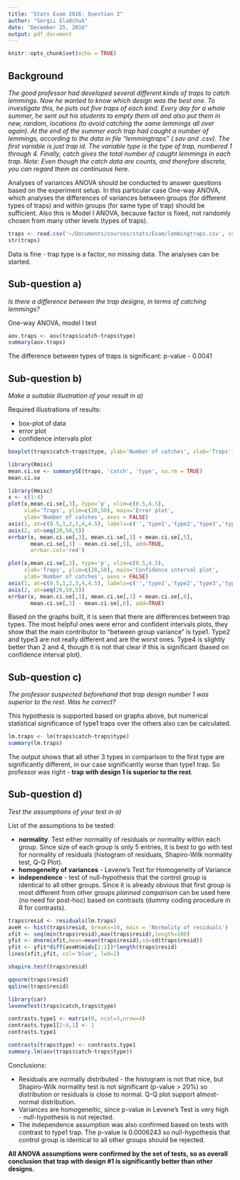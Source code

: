 ```yaml
---
title: "Stats Exam 2016: Question 2"
author: "Sergii Gladchuk"
date: "December 25, 2016"
output: pdf_document
---
```


```r
knitr::opts_chunk$set(echo = TRUE)
```

## Background

*The good professor had developed several different kinds of traps to catch lemmings. Now he wanted to know which design was the best one. To investigate this, he puts out five traps of each kind. Every day for a whole summer, he sent out his students to empty them all and also put them in new, random, locations (to avoid catching the same lemmings all over again). At the end of the summer each trap had caught a number of lemmings, according to the data in file “lemmingtraps” (.sav and .csv). The first variable is just trap id. The variable type is the type of trap, numbered 1 through 4. Finally, catch gives the total number of caught lemmings in each trap.*
*Note: Even though the catch data are counts, and therefore discrete, you can regard them as continuous here.*

Analyses of variances ANOVA should be conducted to answer questions based on the experiment setup. In this particular case One-way ANOVA, which analyses the differences of variances between groups (for different types of traps) and within groups (for same type of trap) should be sufficient. Also this is Model I ANOVA, because factor is fixed, not randomly chosen from many other levels (types of traps).

```r
traps <- read.csv('~/Documents/courses/stats/Exam/lemmingtraps.csv', sep=';')
str(traps)

```
Data is fine - trap type is a factor, no missing data. The analyses can be started.

## Sub-question a)

*Is there a difference between the trap designs, in terms of catching lemmings?*

One-way ANOVA, model I test

```r
aov.traps <- aov(traps$catch~traps$type)
summary(aov.traps)

```
The difference between types of traps is significant: p-value - 0.0041

## Sub-question b)

*Make a suitable illustration of your result in a)*

Required illustrations of results:

* box-plot of data
* error plot
* confidence intervals plot

```r
boxplot(traps$catch~traps$type, ylab='Number of catches', xlab='Traps')

library(Rmisc)
mean.ci.se <- summarySE(traps, 'catch', 'type', na.rm = TRUE)
mean.ci.se

library(Hmisc)
x <- c(1:4)
plot(x,mean.ci.se[,3], type='p', xlim=c(0.5,4.5),
     xlab='Traps', ylim=c(20,50), main='Error plot', 
     ylab='Number of catches', axes = FALSE)
axis(1, at=c(0.5,1,2,3,4,4.5), labels=c('','type1','type2','type3','type4',''))
axis(2, at=seq(20,50,5))
errbar(x, mean.ci.se[,3], mean.ci.se[,3] + mean.ci.se[,5], 
       mean.ci.se[,3] - mean.ci.se[,5], add=TRUE, 
       errbar.col='red')

plot(x,mean.ci.se[,3], type='p', xlim=c(0.5,4.5),
     xlab='Traps', ylim=c(20,50), main='Confidence interval plot', 
     ylab='Number of catches', axes = FALSE)
axis(1, at=c(0.5,1,2,3,4,4.5), labels=c('','type1','type2','type3','type4',''))
axis(2, at=seq(20,50,5))
errbar(x, mean.ci.se[,3], mean.ci.se[,3] + mean.ci.se[,6], 
       mean.ci.se[,3] - mean.ci.se[,6], add=TRUE)

```

Based on the graphs built, it is seen that there are differences between trap types. The most helpful ones were error and confident intervals plots, they show that the main contributor to "between group variance" is type1. Type2 and type3 are not really different and are the worst ones. Type4 is slightly better than 2 and 4, though it is not that clear if this is significant (based on confidence interval plot).

## Sub-question c)

*The professor suspected beforehand that trap design number 1 was superior to the rest. Was he correct?*

This hypothesis is supported based on graphs above, but numerical statistical significance of type1 traps over the others also can be calculated.

```r
lm.traps <- lm(traps$catch~traps$type)
summary(lm.traps)
```
The output shows that all other 3 types in comparison to the first type are significantly different, in our case significantly worse than type1 trap. So professor was right - **trap with design 1 is superior to the rest**.

## Sub-question d)

*Test the assumptions of your test in a)*

List of the assumptions to be tested:

* __normality__. Test either normality of residuals or normality within each group. Since size of each group is only 5 entries, it is best to go with test for normality of residuals (histogram of residuals, Shapiro-Wilk normality test, Q-Q Plot).
* __homogeneity of variances__ - Levene's Test for Homogeneity of Variance
* __independence__ - test of null-hypothesis that the control group is identical to all other groups. Since it is already obvious that first group is most different from other groups *planned comparison* can be used here (no need for post-hoc) based on contrasts (dummy coding procedure in R for contrasts).


```r
traps$resid <- residuals(lm.traps)
aveH <- hist(traps$resid, breaks=10, main = 'Normality of residuals')
xfit <- seq(min(traps$resid),max(traps$resid),length=100)
yfit <- dnorm(xfit,mean=mean(traps$resid),sd=sd(traps$resid))
yfit <- yfit*diff(aveH$mids[1:2])*length(traps$resid)
lines(xfit,yfit, col='blue', lwd=2)

shapiro.test(traps$resid)

qqnorm(traps$resid)
qqline(traps$resid)

library(car)
leveneTest(traps$catch,traps$type)

contrasts.type1 <- matrix(0, ncol=3,nrow=4)
contrasts.type1[2:4,1] <- 1
contrasts.type1

contrasts(traps$type) <- contrasts.type1
summary.lm(aov(traps$catch~traps$type))
```
Conclusions:

* Residuals are normally distributed - the histogram is not that nice, but Shapiro-Wilk normality test is not significant (p-value > 20%) so distribution or residuals is close to normal. Q-Q plot support almost-normal distribution.
* Variances are homogeneitic, since p-value in Levene's Test is very high - null-hypothesis is not rejected.
* The independence assumption was also confirmed based on tests with contrast to type1 trap. The p-value is 0.0006243 so null-hypothesis that control group is identical to all other groups should be rejected.

**All ANOVA assumptions were confirmed by the set of tests, so as overall conclusion that trap with design #1 is significantly better than other designs.**